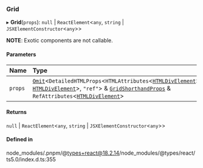 ### Grid

▸ **Grid**(`props`): `null` \| `ReactElement`\<`any`, `string` \| `JSXElementConstructor`\<`any`\>\>

**NOTE**: Exotic components are not callable.

#### Parameters

| Name    | Type                                                                                                                                                                                                                                                                                                                                                                                                                                                                      |
| :------ | :------------------------------------------------------------------------------------------------------------------------------------------------------------------------------------------------------------------------------------------------------------------------------------------------------------------------------------------------------------------------------------------------------------------------------------------------------------------------ |
| `props` | [`Omit`](https://www.typescriptlang.org/docs/handbook/utility-types.html#omittype-keys)\<`DetailedHTMLProps`\<`HTMLAttributes`\<[`HTMLDivElement`](https://developer.mozilla.org/docs/Web/API/HTMLDivElement)\>, [`HTMLDivElement`](https://developer.mozilla.org/docs/Web/API/HTMLDivElement)\>, `"ref"`\> & [`GridShorthandProps`](interfaces/GridShorthandProps.md) & `RefAttributes`\<[`HTMLDivElement`](https://developer.mozilla.org/docs/Web/API/HTMLDivElement)\> |

#### Returns

`null` \| `ReactElement`\<`any`, `string` \| `JSXElementConstructor`\<`any`\>\>

#### Defined in

node_modules/.pnpm/@types+react@18.2.14/node_modules/@types/react/ts5.0/index.d.ts:355
